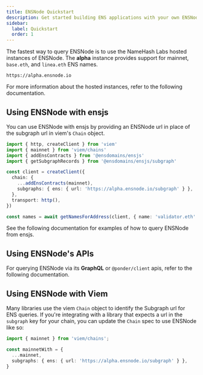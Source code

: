 ```yaml
---
title: ENSNode Quickstart
description: Get started building ENS applications with your own ENSNode.
sidebar:
  label: Quickstart
  order: 1
---
```



The fastest way to query ENSNode is to use the NameHash Labs hosted instances of ENSNode. The **alpha** instance provides support for mainnet, `base.eth`, and `linea.eth` ENS names.

```
https://alpha.ensnode.io
```

For more information about the hosted instances, refer to the following documentation.

<LinkCard title="Hosted ENSNode Instances" href="/ensnode/usage/hosted-ensnode-instances/" />

## Using ENSNode with ensjs

You can use ENSNode with ensjs by providing an ENSNode url in place of the subgraph url in viem's `Chain` object.

```ts
import { http, createClient } from 'viem'
import { mainnet } from 'viem/chains'
import { addEnsContracts } from '@ensdomains/ensjs'
import { getSubgraphRecords } from '@ensdomains/ensjs/subgraph'

const client = createClient({
  chain: {
    ...addEnsContracts(mainnet),
    subgraphs: { ens: { url: 'https://alpha.ensnode.io/subgraph' } },
  },
  transport: http(),
})

const names = await getNamesForAddress(client, { name: 'validator.eth' })
```

See the following documentation for examples of how to query ENSNode from ensjs.

<LinkCard title="Using ENSNode with ensjs" href="/ensnode/usage/with-ensjs/" />

## Using ENSNode's APIs

For querying ENSNode via its **GraphQL** or `@ponder/client` apis, refer to the following documentation.

<LinkCard title="Using ENSNode's APIs" href="/ensnode/usage/apis/" />

## Using ENSNode with Viem

Many libraries use the viem `Chain` object to identify the Subgraph url for ENS queries. If you're integrating with a library that expects a url in the `subgraph` key for your chain, you can update the `Chain` spec to use ENSNode like so:

```ts
import { mainnet } from 'viem/chains';

const mainnetWith = {
  ...mainnet,
  subgraphs: { ens: { url: 'https://alpha.ensnode.io/subgraph' } },
}
```

<LinkCard title="Using ENSNode with Viem" href="/ensnode/usage/with-viem/" />
